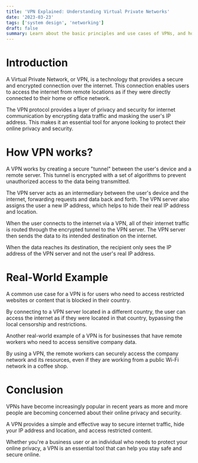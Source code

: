 ```yaml
---
title: 'VPN Explained: Understanding Virtual Private Networks'
date: '2023-03-23'
tags: ['system design', 'networking']
draft: false
summary: Learn about the basic principles and use cases of VPNs, and how they help keep your internet traffic secure and private.
---
```


# Introduction

A Virtual Private Network, or VPN, is a technology that provides a secure and encrypted connection over the internet. This connection enables users to access the internet from remote locations as if they were directly connected to their home or office network.

The VPN protocol provides a layer of privacy and security for internet communication by encrypting data traffic and masking the user's IP address. This makes it an essential tool for anyone looking to protect their online privacy and security.

# How VPN works?

A VPN works by creating a secure "tunnel" between the user's device and a remote server. This tunnel is encrypted with a set of algorithms to prevent unauthorized access to the data being transmitted.

The VPN server acts as an intermediary between the user's device and the internet, forwarding requests and data back and forth. The VPN server also assigns the user a new IP address, which helps to hide their real IP address and location.

When the user connects to the internet via a VPN, all of their internet traffic is routed through the encrypted tunnel to the VPN server. The VPN server then sends the data to its intended destination on the internet.

When the data reaches its destination, the recipient only sees the IP address of the VPN server and not the user's real IP address.

# Real-World Example

A common use case for a VPN is for users who need to access restricted websites or content that is blocked in their country.

By connecting to a VPN server located in a different country, the user can access the internet as if they were located in that country, bypassing the local censorship and restrictions.

Another real-world example of a VPN is for businesses that have remote workers who need to access sensitive company data.

By using a VPN, the remote workers can securely access the company network and its resources, even if they are working from a public Wi-Fi network in a coffee shop.

# Conclusion

VPNs have become increasingly popular in recent years as more and more people are becoming concerned about their online privacy and security.

A VPN provides a simple and effective way to secure internet traffic, hide your IP address and location, and access restricted content.

Whether you're a business user or an individual who needs to protect your online privacy, a VPN is an essential tool that can help you stay safe and secure online.
